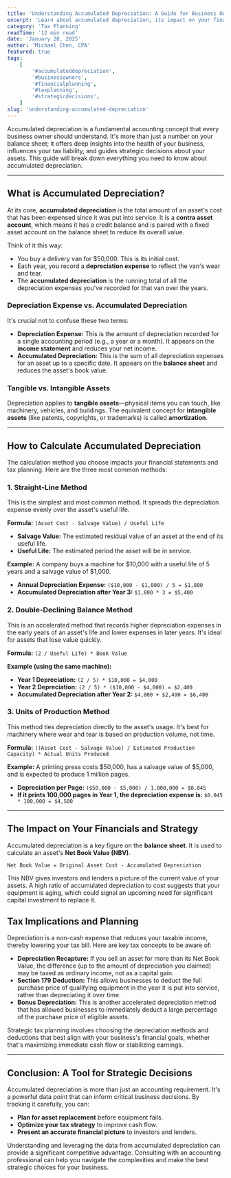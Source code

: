 ```yaml
---
title: 'Understanding Accumulated Depreciation: A Guide for Business Owners'
excerpt: 'Learn about accumulated depreciation, its impact on your financials, and how it can inform strategic decisions.'
category: 'Tax Planning'
readTime: '12 min read'
date: 'January 20, 2025'
author: 'Michael Chen, CPA'
featured: true
tags:
    [
        '#accumulateddepreciation',
        '#businessowners',
        '#financialplanning',
        '#taxplanning',
        '#strategicdecisions',
    ]
slug: 'understanding-accumulated-depreciation'
---
```


Accumulated depreciation is a fundamental accounting concept that every business owner should understand. It's more than just a number on your balance sheet; it offers deep insights into the health of your business, influences your tax liability, and guides strategic decisions about your assets. This guide will break down everything you need to know about accumulated depreciation.

---

## What is Accumulated Depreciation?

At its core, **accumulated depreciation** is the total amount of an asset's cost that has been expensed since it was put into service. It is a **contra asset account**, which means it has a credit balance and is paired with a fixed asset account on the balance sheet to reduce its overall value.

Think of it this way:

- You buy a delivery van for $50,000. This is its initial cost.
- Each year, you record a **depreciation expense** to reflect the van's wear and tear.
- The **accumulated depreciation** is the running total of all the depreciation expenses you've recorded for that van over the years.

### Depreciation Expense vs. Accumulated Depreciation

It's crucial not to confuse these two terms:

- **Depreciation Expense:** This is the amount of depreciation recorded for a single accounting period (e.g., a year or a month). It appears on the **income statement** and reduces your net income.
- **Accumulated Depreciation:** This is the sum of all depreciation expenses for an asset up to a specific date. It appears on the **balance sheet** and reduces the asset's book value.

### Tangible vs. Intangible Assets

Depreciation applies to **tangible assets**—physical items you can touch, like machinery, vehicles, and buildings. The equivalent concept for **intangible assets** (like patents, copyrights, or trademarks) is called **amortization**.

---

## How to Calculate Accumulated Depreciation

The calculation method you choose impacts your financial statements and tax planning. Here are the three most common methods:

### 1. Straight-Line Method

This is the simplest and most common method. It spreads the depreciation expense evenly over the asset's useful life.

**Formula:** `(Asset Cost - Salvage Value) / Useful Life`

- **Salvage Value:** The estimated residual value of an asset at the end of its useful life.
- **Useful Life:** The estimated period the asset will be in service.

**Example:**
A company buys a machine for $10,000 with a useful life of 5 years and a salvage value of $1,000.

- **Annual Depreciation Expense:** `($10,000 - $1,000) / 5 = $1,800`
- **Accumulated Depreciation after Year 3:** `$1,800 * 3 = $5,400`

### 2. Double-Declining Balance Method

This is an accelerated method that records higher depreciation expenses in the early years of an asset's life and lower expenses in later years. It's ideal for assets that lose value quickly.

**Formula:** `(2 / Useful Life) * Book Value`

**Example (using the same machine):**

- **Year 1 Depreciation:** `(2 / 5) * $10,000 = $4,000`
- **Year 2 Depreciation:** `(2 / 5) * ($10,000 - $4,000) = $2,400`
- **Accumulated Depreciation after Year 2:** `$4,000 + $2,400 = $6,400`

### 3. Units of Production Method

This method ties depreciation directly to the asset's usage. It's best for machinery where wear and tear is based on production volume, not time.

**Formula:** `((Asset Cost - Salvage Value) / Estimated Production Capacity) * Actual Units Produced`

**Example:**
A printing press costs $50,000, has a salvage value of $5,000, and is expected to produce 1 million pages.

- **Depreciation per Page:** `($50,000 - $5,000) / 1,000,000 = $0.045`
- **If it prints 100,000 pages in Year 1, the depreciation expense is:** `$0.045 * 100,000 = $4,500`

---

## The Impact on Your Financials and Strategy

Accumulated depreciation is a key figure on the **balance sheet**. It is used to calculate an asset's **Net Book Value (NBV)**.

`Net Book Value = Original Asset Cost - Accumulated Depreciation`

This NBV gives investors and lenders a picture of the current value of your assets. A high ratio of accumulated depreciation to cost suggests that your equipment is aging, which could signal an upcoming need for significant capital investment to replace it.

## Tax Implications and Planning

Depreciation is a non-cash expense that reduces your taxable income, thereby lowering your tax bill. Here are key tax concepts to be aware of:

- **Depreciation Recapture:** If you sell an asset for more than its Net Book Value, the difference (up to the amount of depreciation you claimed) may be taxed as ordinary income, not as a capital gain.
- **Section 179 Deduction:** This allows businesses to deduct the full purchase price of qualifying equipment in the year it is put into service, rather than depreciating it over time.
- **Bonus Depreciation:** This is another accelerated depreciation method that has allowed businesses to immediately deduct a large percentage of the purchase price of eligible assets.

Strategic tax planning involves choosing the depreciation methods and deductions that best align with your business's financial goals, whether that's maximizing immediate cash flow or stabilizing earnings.

---

## Conclusion: A Tool for Strategic Decisions

Accumulated depreciation is more than just an accounting requirement. It's a powerful data point that can inform critical business decisions. By tracking it carefully, you can:

- **Plan for asset replacement** before equipment fails.
- **Optimize your tax strategy** to improve cash flow.
- **Present an accurate financial picture** to investors and lenders.

Understanding and leveraging the data from accumulated depreciation can provide a significant competitive advantage. Consulting with an accounting professional can help you navigate the complexities and make the best strategic choices for your business.
